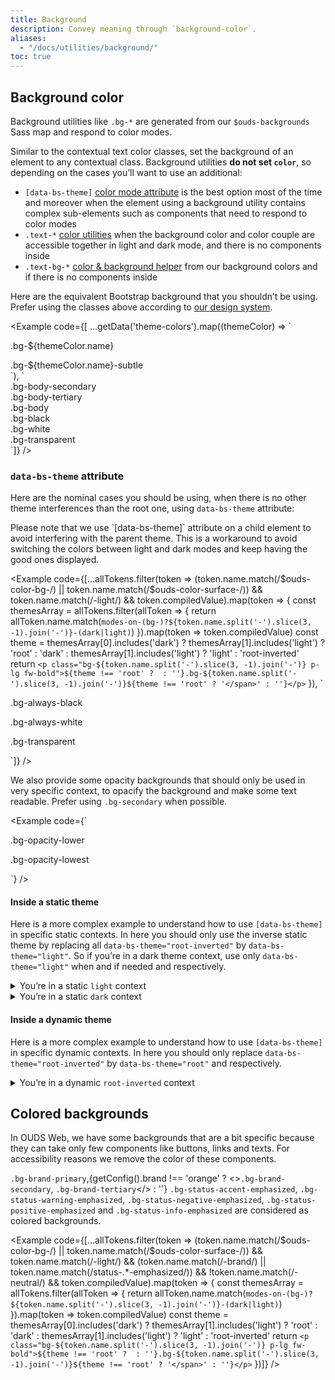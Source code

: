 ```yaml
---
title: Background
description: Convey meaning through `background-color`.
aliases:
  - "/docs/utilities/background/"
toc: true
---
```



<Callout type="info" name="warning-color-assistive-technologies" />

## Background color

Background utilities like `.bg-*` are generated from our `$ouds-backgrounds` Sass map and respond to color modes.

Similar to the contextual text color classes, set the background of an element to any contextual class. Background utilities **do not set `color`**, so depending on the cases you’ll want to use an additional:
* `[data-bs-theme]` [color mode attribute]([[docsref:/customize/color-modes#how-to-use]]) is the best option most of the time and moreover when the element using a background utility contains complex sub-elements such as components that need to respond to color modes
* `.text-*` [color utilities]([[docsref:/utilities/colors]]) when the background color and color couple are accessible together in light and dark mode, and there is no components inside
* `.text-bg-*` [color & background helper]([[docsref:/helpers/color-background]]) from our background colors and if there is no components inside

<BootstrapCompatibility>

Here are the equivalent Bootstrap background that you shouldn’t be using. Prefer using the classes above according to [our design system]([[config:ouds.web]]).

<Example code={[
  ...getData('theme-colors').map((themeColor) => `<div class="p-3 mb-2 bg-${themeColor.name} text-bg-${themeColor.name}">.bg-${themeColor.name}</div>
<div class="p-3 mb-2 bg-${themeColor.name}-subtle text-${themeColor.name}-emphasis">.bg-${themeColor.name}-subtle</div>`),
  `<div class="p-3 mb-2 bg-body-secondary">.bg-body-secondary</div>
<div class="p-3 mb-2 bg-body-tertiary">.bg-body-tertiary</div>
<div class="p-3 mb-2 bg-body text-body">.bg-body</div>
<div class="p-3 mb-2 bg-black text-white">.bg-black</div>
<div class="p-3 mb-2 bg-white text-black">.bg-white</div>
<div class="p-3 mb-2 bg-transparent text-body">.bg-transparent</div>`]} />

</BootstrapCompatibility>

### `data-bs-theme` attribute

Here are the nominal cases you should be using, when there is no other theme interferences than the root one, using `data-bs-theme` attribute:

<Callout type="info">
Please note that we use `[data-bs-theme]` attribute on a child element to avoid interfering with the parent theme. This is a workaround to avoid switching the colors between light and dark modes and keep having the good ones displayed.
</Callout>

<Example code={[...allTokens.filter(token => (token.name.match(/\$ouds-color-bg-/) || token.name.match(/\$ouds-color-surface-/)) && token.name.match(/-light/) && token.compiledValue).map(token => {
    const themesArray = allTokens.filter(allToken => {
      return allToken.name.match(`modes-on-(bg-)?${token.name.split('-').slice(3, -1).join('-')}-(dark|light)`)
    }).map(token => token.compiledValue)
    const theme = themesArray[0].includes('dark')
      ? themesArray[1].includes('light')
        ? 'root'
        : 'dark'
      : themesArray[1].includes('light')
        ? 'light'
        : 'root-inverted'
    return `<p class="bg-${token.name.split('-').slice(3, -1).join('-')} p-lg fw-bold">${theme !== 'root' ? `<span data-bs-theme="${theme}">` : ''}.bg-${token.name.split('-').slice(3, -1).join('-')}${theme !== 'root' ? '</span>' : ''}</p>`
  }),
  `<p class="bg-always-black p-lg fw-bold"><span data-bs-theme="dark">.bg-always-black</span></p>
  <p class="bg-always-white p-lg fw-bold"><span data-bs-theme="light">.bg-always-white</span></p>
  <p class="bg-transparent p-lg fw-bold">.bg-transparent</p>`]} />

We also provide some opacity backgrounds that should only be used in very specific context, to opacify the background and make some text readable. Prefer using `.bg-secondary` when possible.

<Example code={`<p class="bg-opacity-lower p-lg fw-bold">.bg-opacity-lower</p>
  <p class="bg-opacity-lowest p-lg fw-bold">.bg-opacity-lowest</p>`} />

#### Inside a static theme

Here is a more complex example to understand how to use `[data-bs-theme]` in specific static contexts. In here you should only use the inverse static theme by replacing all `data-bs-theme="root-inverted"` by `data-bs-theme="light"`. So if you’re in a dark theme context, use only `data-bs-theme="light"` when and if needed and respectively.

<details class="mb-lg px-sm">
  <summary class="py-sm">You’re in a static <code>light</code> context</summary>

<Example class="p-none" code={[`<div class="bg-always-white p-lg">
    <div data-bs-theme="light">`,
  ...allTokens.filter(token => (token.name.match(/\$ouds-color-bg-/) || token.name.match(/\$ouds-color-surface-/)) && token.name.match(/-light/) && token.compiledValue).map(token => {
    const themesArray = allTokens.filter(allToken => {
      return allToken.name.match(`modes-on-(bg-)?${token.name.split('-').slice(3, -1).join('-')}-(dark|light)`)
    }).map(token => token.compiledValue)
    const theme = themesArray[1].includes('light')
      ? 'light'
      : 'dark'
    return `    <p class="bg-${token.name.split('-').slice(3, -1).join('-')} p-lg fw-bold">${theme !== 'light' ? `<span data-bs-theme="${theme}">` : ''}.bg-${token.name.split('-').slice(3, -1).join('-')}${theme !== 'light' ? '</span>' : ''}</p>`
  }),
  `    <p class="bg-always-black p-lg fw-bold"><span data-bs-theme="dark">.bg-always-black</span></p>
      <p class="bg-always-white p-lg fw-bold"><span data-bs-theme="light">.bg-always-white</span></p>
      <p class="bg-transparent p-lg fw-bold">.bg-transparent</p>`,
  `  </div>
  </div>`]} />

We also provide some opacity backgrounds that should only be used in very specific context, to opacify the background and make some text readable. Prefer using `.bg-secondary` when possible.

<Example code={`<div class="bg-always-white p-lg">
    <div data-bs-theme="light">
      <p class="bg-opacity-lower p-lg fw-bold">.bg-opacity-lower</p>
      <p class="bg-opacity-lowest p-lg fw-bold">.bg-opacity-lowest</p>
    </div>
  </div>`} />

</details>

<details class="mb-lg px-sm">
  <summary class="py-sm">You’re in a static <code>dark</code> context</summary>

<Example class="p-none" code={[`<div class="bg-always-black p-lg">
    <div data-bs-theme="dark">`,
  ...allTokens.filter(token => (token.name.match(/\$ouds-color-bg-/) || token.name.match(/\$ouds-color-surface-/)) && token.name.match(/-light/) && token.compiledValue).map(token => {
    const themesArray = allTokens.filter(allToken => {
      return allToken.name.match(`modes-on-(bg-)?${token.name.split('-').slice(3, -1).join('-')}-(dark|light)`)
    }).map(token => token.compiledValue)
    const theme = themesArray[0].includes('dark')
      ? 'dark'
      : 'light'
    return `    <p class="bg-${token.name.split('-').slice(3, -1).join('-')} p-lg fw-bold">${theme !== 'dark' ? `<span data-bs-theme="${theme}">` : ''}.bg-${token.name.split('-').slice(3, -1).join('-')}${theme !== 'dark' ? '</span>' : ''}</p>`
  }),
  `    <p class="bg-always-black p-lg fw-bold"><span data-bs-theme="dark">.bg-always-black</span></p>
      <p class="bg-always-white p-lg fw-bold"><span data-bs-theme="light">.bg-always-white</span></p>
      <p class="bg-transparent p-lg fw-bold">.bg-transparent</p>`,
  `  </div>
  </div>`]} />

We also provide some opacity backgrounds that should only be used in very specific context, to opacify the background and make some text readable. Prefer using `.bg-secondary` when possible.

<Example code={`<div class="bg-always-black p-lg">
    <div data-bs-theme="dark">
      <p class="bg-opacity-lower p-lg fw-bold">.bg-opacity-lower</p>
      <p class="bg-opacity-lowest p-lg fw-bold">.bg-opacity-lowest</p>
    </div>
  </div>`} />

</details>

#### Inside a dynamic theme

Here is a more complex example to understand how to use `[data-bs-theme]` in specific dynamic contexts. In here you should only replace `data-bs-theme="root-inverted"` by `data-bs-theme="root"` and respectively.

<details class="mb-lg px-sm">
  <summary class="py-sm">You’re in a dynamic <code>root-inverted</code> context</summary>

<Example class="p-none" code={[`<div class="bg-status-neutral-emphasized p-lg">
    <div data-bs-theme="root-inverted">`,
  ...allTokens.filter(token => (token.name.match(/\$ouds-color-bg-/) || token.name.match(/\$ouds-color-surface-/)) && token.name.match(/-light/) && token.compiledValue).map(token => {
    const themesArray = allTokens.filter(allToken => {
      return allToken.name.match(`modes-on-(bg-)?${token.name.split('-').slice(3, -1).join('-')}-(dark|light)`)
    }).map(token => token.compiledValue)
    const theme = themesArray[0].includes('dark')
      ? themesArray[1].includes('light')
        ? 'root-inverted'
        : 'dark'
      : themesArray[1].includes('light')
        ? 'light'
        : 'root'
    return `    <p class="bg-${token.name.split('-').slice(3, -1).join('-')} p-lg fw-bold">${theme !== 'root-inverted' ? `<span data-bs-theme="${theme}">` : ''}.bg-${token.name.split('-').slice(3, -1).join('-')}${theme !== 'root-inverted' ? '</span>' : ''}</p>`
  }),
  `    <p class="bg-always-black p-lg fw-bold"><span data-bs-theme="dark">.bg-always-black</span></p>
      <p class="bg-always-white p-lg fw-bold"><span data-bs-theme="light">.bg-always-white</span></p>
      <p class="bg-transparent p-lg fw-bold">.bg-transparent</p>`,
  `  </div>
  </div>`]} />

We also provide some opacity backgrounds that should only be used in very specific context, to opacify the background and make some text readable. Prefer using `.bg-secondary` when possible.

<Example code={`<div class="bg-status-neutral-emphasized p-lg">
    <div data-bs-theme="root-inverted">
      <p class="bg-opacity-lower p-lg fw-bold">.bg-opacity-lower</p>
      <p class="bg-opacity-lowest p-lg fw-bold">.bg-opacity-lowest</p>
    </div>
  </div>`} />

</details>

## Colored backgrounds

In OUDS Web, we have some backgrounds that are a bit specific because they can take only few components like buttons, links and texts. For accessibility reasons we remove the color of these components.

`.bg-brand-primary`,{getConfig().brand !== 'orange' ? <><code>.bg-brand-secondary</code>, <code>.bg-brand-tertiary</code></> : ''} `.bg-status-accent-emphasized`, `.bg-status-warning-emphasized`, `.bg-status-negative-emphasized`, `.bg-status-positive-emphasized` and `.bg-status-info-emphasized` are considered as colored backgrounds.

<Example code={[...allTokens.filter(token => (token.name.match(/\$ouds-color-bg-/) || token.name.match(/\$ouds-color-surface-/)) && token.name.match(/-light/) && (token.name.match(/-brand/) || token.name.match(/status-.*-emphasized/)) && !token.name.match(/-neutral/) && token.compiledValue).map(token => {
    const themesArray = allTokens.filter(allToken => {
      return allToken.name.match(`modes-on-(bg-)?${token.name.split('-').slice(3, -1).join('-')}-(dark|light)`)
    }).map(token => token.compiledValue)
    const theme = themesArray[0].includes('dark')
      ? themesArray[1].includes('light')
        ? 'root'
        : 'dark'
      : themesArray[1].includes('light')
        ? 'light'
        : 'root-inverted'
    return `<p class="bg-${token.name.split('-').slice(3, -1).join('-')} p-lg fw-bold">${theme !== 'root' ? `<span data-bs-theme="${theme}">` : ''}.bg-${token.name.split('-').slice(3, -1).join('-')}${theme !== 'root' ? '</span>' : ''}</p>`
  })]} />
